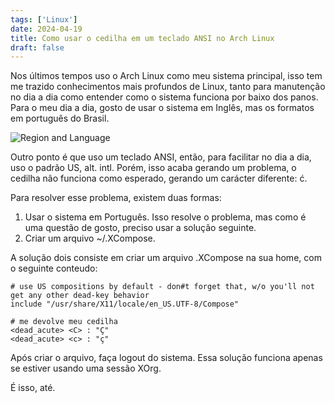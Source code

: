 ```yaml
---
tags: ['Linux']
date: 2024-04-19
title: Como usar o cedilha em um teclado ANSI no Arch Linux
draft: false
---
```


Nos últimos tempos uso o Arch Linux como meu sistema principal, isso tem me trazido conhecimentos mais profundos de Linux, tanto para manutenção no dia a dia como entender como o sistema funciona por baixo dos panos. Para o meu dia a dia, gosto de usar o sistema em Inglês, mas os formatos em português do Brasil.

![Region and Language](/static/images/posts/01/region-and-language.png)

Outro ponto é que uso um teclado ANSI, então, para facilitar no dia a dia, uso o padrão US, alt. intl. Porém, isso acaba gerando um problema, o cedilha não funciona como esperado, gerando um carácter diferente: ć.

Para resolver esse problema, existem duas formas:

1. Usar o sistema em Português. Isso resolve o problema, mas como é uma questão de gosto, preciso usar a solução seguinte.
2. Criar um arquivo ~/.XCompose.

A solução dois consiste em criar um arquivo .XCompose na sua home, com o seguinte conteudo:

```
# use US compositions by default - don#t forget that, w/o you'll not get any other dead-key behavior
include "/usr/share/X11/locale/en_US.UTF-8/Compose"

# me devolve meu cedilha
<dead_acute> <C> : "Ç"
<dead_acute> <c> : "ç"
```

Após criar o arquivo, faça logout do sistema. Essa solução funciona apenas se estiver usando uma sessão XOrg.

É isso, até.

